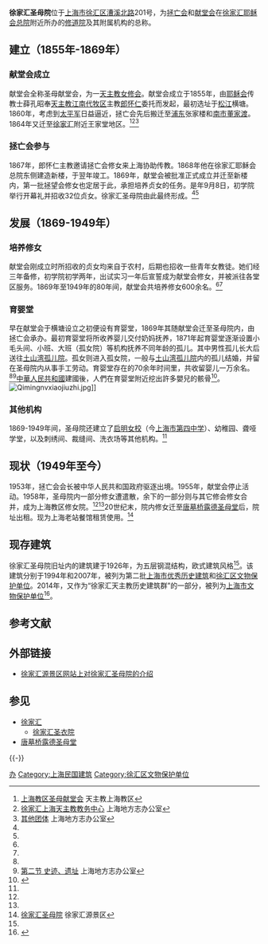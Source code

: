 {{DEFAULTSORT:}}
{{上海市优秀历史建筑
|省区市 = 上海市
|名称 = 徐家汇圣母院
|图片 = [[File:St._Ignatius_Convent.jpg|276px]]
|编号 = 2-169
|时代 = 1929年
|所在 = [[上海市|上海市]][[徐汇区|徐汇区]]
|公布 = 1994年2月15日
}}
{{文物保护单位
| 级别 = 省级
| 省区市 = 上海市
| 名称 = 徐家汇天主教历史建筑群<br>徐家汇圣母院旧址
| 图片 = Shanghai Old Station.JPG
| 编号 = 8-24
| 分类 = 近现代重要史迹及代表性建筑
| 时代 = 1929年
| 所在 = [[上海市|上海市]][[徐汇区|徐汇区]]
| 登录 = 2014年4月4日
}}
'''徐家汇圣母院'''位于[[上海市|上海市]][[徐汇区|徐汇区]][[漕溪北路|漕溪北路]]201号，为[[拯亡会|拯亡会]]和[[献堂会|献堂会]]在[[徐家汇耶稣会总院|徐家汇耶稣会总院]]附近所办的[[修道院|修道院]]及其附属机构的总称。

==建立（1855年-1869年）==
===献堂会成立===
献堂会全称圣母献堂会，为一[[天主教|天主教]][[女修会|女修会]]。献堂会成立于1855年，由[[耶稣会|耶稣会]]传教士薛孔昭奉[[天主教江南代牧区|天主教江南代牧区]]主教[[郎怀仁|郎怀仁]]委托而发起，最初选址于[[松江|松江]]横塘。1860年，考虑到[[太平军|太平军]]日益逼近，拯亡会先后搬迁至[[浦东|浦东]]张家楼和[[南市区_(上海)|南市]][[董家渡|董家渡]]。1864年又迁至[[徐家汇|徐家汇]]附近王家堂地区。<ref name=tzj>[http://www.catholicsh.org/NewListIn.aspx?InfosID=306&InfoCategoryID=14 上海教区圣母献堂会] {{Wayback|url=http://www.catholicsh.org/NewListIn.aspx?InfosID=306&InfoCategoryID=14 |date=20170819191157 }}天主教上海教区</ref><ref name=dfz>[http://www.shtong.gov.cn/newsite/node2/node4/node2249/xuhui/node38592/node38601/node63522/userobject1ai23775.html 徐家汇上海天主教教务中心] {{Wayback|url=http://www.shtong.gov.cn/newsite/node2/node4/node2249/xuhui/node38592/node38601/node63522/userobject1ai23775.html |date=20160426003803 }}上海地方志办公室</ref><ref name=qt>[http://www.shtong.gov.cn/newsite/node2/node2245/node75195/node75203/node75283/node75297/userobject1ai91966.html 其他团体] {{Wayback|url=http://www.shtong.gov.cn/newsite/node2/node2245/node75195/node75203/node75283/node75297/userobject1ai91966.html |date=20131219141831 }}上海地方志办公室</ref>

===拯亡会参与===
{{See also|拯亡会}}

1867年，郎怀仁主教邀请拯亡会修女来上海协助传教。1868年他在徐家汇耶稣会总院东侧建造新楼，于翌年竣工。1869年，献堂会被批准正式成立并迁至新楼内，第一批拯望会修女也定居于此，承担培养贞女的任务。是年9月8日，初学院举行开幕礼并招收32位贞女。徐家汇圣母院由此最终形成。<ref name="tzj" /><ref name="dfz" />

==发展（1869-1949年）==
===培养修女===
献堂会刚成立时所招收的贞女均来自于农村，后期也招收一些青年女教徒。她们经三年备修，初学院初学两年，出试实习一年后宣誓成为献堂会修女，并被派往各堂区服务。1869年至1949年的80年间，献堂会共培养修女600余名。<ref name=tzj /><ref name=dfz />

===育婴堂===
早在献堂会于横塘设立之初便设有育婴堂，1869年其随献堂会迁至圣母院内，由拯亡会承办。最初育婴堂将所收养婴儿交付奶妈抚养，1871年起育婴堂逐渐设置小毛头间、小班、大班（孤女院）等机构抚养不同年龄的孤儿。其中男性孤儿长大后送往[[土山湾孤儿院|土山湾孤儿院]]。孤女则进入孤女院，一般与[[土山湾孤儿院|土山湾孤儿院]]内的孤儿结婚，并留在圣母院内从事手工劳动。育婴堂存在的70余年时间里，共收留婴儿一万余名。<ref name=dfz /><ref>[http://www.shtong.gov.cn/newsite/node2/node4/node2249/xuhui/node38753/node38805/node63538/userobject1ai24038.html 第二节 史迹、遗址] {{Wayback|url=http://www.shtong.gov.cn/newsite/node2/node4/node2249/xuhui/node38753/node38805/node63538/userobject1ai24038.html |date=20160426004246 }}上海地方志办公室</ref>[[中華人民共和國|中華人民共和國]]建國後，人們在育婴堂附近挖出許多嬰兒的骸骨<ref>{{cite news |title=育婴堂的真实与传说 |url=http://www.shtong.gov.cn/dfz_web/DFZ/Info?idnode=269892&tableName=userobject1a&id=474067 |accessdate=2021-05-30 |archive-date=2021-06-03 |archive-url=https://web.archive.org/web/20210603082211/http://www.shtong.gov.cn/dfz_web/DFZ/Info?idnode=269892&tableName=userobject1a&id=474067 |dead-url=no }}</ref>。
[[File:Qimingnvxiaojiuzhi.jpg|right]]]]

===其他机构===
1869-1949年间，圣母院还建立了[[启明女校旧址|启明女校]]（今[[上海市第四中学|上海市第四中学]]）、幼稚园、聋哑学堂，以及刺绣间、裁缝间、洗衣场等其他机构。<ref name=dfz />

==现状（1949年至今）==
1953年，拯亡会会长被中华人民共和国政府驱逐出境。1955年，献堂会停止活动。1958年，圣母院内一部分修女遭遣散，余下的一部分则与其它修会修女合并，成为上海教区修女院。<ref name=tzj /><ref name=qt />20世纪末，院内修女迁至[[唐墓桥露德圣母堂|唐墓桥露德圣母堂]]后，院址出租。现为上海老站餐馆租赁使用。<ref name=xjh>[http://www.xjh.sh.cn/pages/shlz 徐家汇圣母院] {{Wayback|url=http://www.xjh.sh.cn/pages/shlz |date=20140226184212 }} 徐家汇源景区</ref>

==现存建筑==
徐家汇圣母院旧址内的建筑建于1926年，为五层钢混结构，欧式建筑风格<ref name=xjh />。该建筑分别于1994年和2007年，被列为第二批[[上海市优秀历史建筑|上海市优秀历史建筑]]和[[徐汇区文物保护单位|徐汇区文物保护单位]]。2014年，又作为“徐家汇天主教历史建筑群”的一部分，被列为[[上海市文物保护单位|上海市文物保护单位]]<ref>{{Cite book|title=中国文物地图集 上海分册|last=国家文物局主编|publisher=北京：[[中华地图学社|中华地图学社]]|year=2017.01|isbn=978-7-80031-643-2|pages=136-140}}</ref>。

== 参考文献 ==
{{Reflist|2}}

== 外部链接 ==
* [https://web.archive.org/web/20140226184212/http://xjh.sh.cn/pages/shlz 徐家汇源景区网站上对徐家汇圣母院的介绍]

== 参见 ==
{{Portalbox|天主教|上海}}
* [[徐家汇|徐家汇]]
** [[徐家汇圣衣院|徐家汇圣衣院]]
* [[唐墓桥露德圣母堂|唐墓桥露德圣母堂]]

{{-}}
{{徐家汇}}
{{上海市文物保护单位}}
{{上海市第二批优秀历史建筑}}

[[Category:原徐家汇上海天主教教务中心机构|办]]
[[Category:上海民国建筑|Category:上海民国建筑]]
[[Category:徐汇区文物保护单位|Category:徐汇区文物保护单位]]